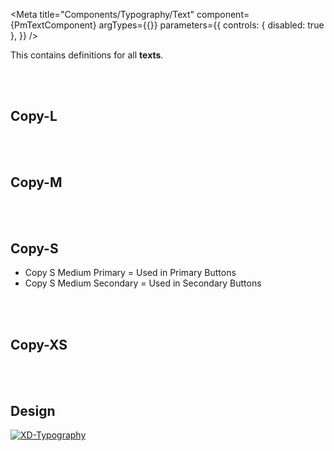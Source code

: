 
<Meta title="Components/Typography/Text" component={PmTextComponent} argTypes={{}} parameters={{
  controls: { disabled: true },
}} />

<Description of={PmTextComponent} />
<Description markdown={`# Typography`}/>




This contains definitions for all **texts**.

<br/><br/>

## Copy-L

<Canvas withToolbar isColumn>
  <Story name="Copy-L-Bold" args={{
      text: 'Copy-L-Bold - Fontsize : 19px - Color : #0A5992',
      type: 'copy-l-bold',
    }}/>
</Canvas>

<br/><br/>

## Copy-M

<Canvas withToolbar isColumn>
  <Story name="Copy-M-Bold-Primary" args={{
      text: 'Copy-M-Bold-Primary - Fontsize : 16px - Color : #222222',
      type: 'copy-m-bold-primary',
    }}/>
  <Story name="Copy-M-Bold-Secondary" args={{
      text: 'Copy-M-Bold-Secondary - Fontsize : 16px - Color : #0A5992',
      type: 'copy-m-bold-secondary',
  }}/>
  <Story name="Copy-M-Medium-Primary" args={{
      text: 'Copy-M-Medium-Primary - Fontsize : 16px - Color : #222222',
      type: 'copy-m-medium-primary',
  }}/>
  <Story name="Copy-M-Medium-Secondary" args={{
      text: 'Copy-M-Medium-Secondary - Fontsize : 16px - Color : #0A5992',
      type: 'copy-m-medium-secondary',
  }}/>
</Canvas>

<br/><br/>

## Copy-S

<Canvas withToolbar isColumn>
  <Story name="Copy-S-Regular-Primary" args={{
      text: 'Copy-S-Regular-Primary - Fontsize : 14px - Color : #222222',
      type: 'copy-s-regular-primary',
  }}/>
  <Story name="Copy-S-Bold-Primary" args={{
      text: 'Copy-S-Bold-Primary - Fontsize : 14px - Color : #222222',
      type: 'copy-s-bold-primary',
  }}/>
 <Story name="Copy-S-Bold-Secondary" args={{
      text: 'Copy-S-Bold-Secondary - Fontsize : 14px - Color : #0A5992',
      type: 'copy-s-bold-secondary',
  }}/>
  <Story name="Copy-S-Medium-Primary" args={{
      text: 'Copy-S-Medium-Primary - Fontsize : 14px - Color : #222222',
      type: 'copy-s-medium-primary',
  }}/>
  <Story name="Copy-S-Medium-Secondary" args={{
      text: 'Copy-S-Medium-Secondary - Fontsize : 14px - Color : #FFFFFF',
      type: 'copy-s-medium-secondary',
  }}/>
  <Story name="Copy-S-Light-Primary" args={{
      text: 'Copy-S-Light-Primary - Fontsize : 14px - Color : #222222',
      type: 'copy-s-light-primary',
  }}/>
</Canvas>

<ul>
    <li>Copy S Medium Primary = Used in Primary Buttons</li>
    <li>Copy S Medium Secondary = Used in Secondary Buttons</li>
</ul>

<br/><br/>

## Copy-XS

<Canvas withToolbar isColumn>
  <Story name="Copy-XS-Regular-Primary" args={{
      text: 'Copy-XS-Regular-Primary - Fontsize : 12px - Color : #222222',
      type: 'copy-xs-regular-primary',
  }}/>
  <Story name="Copy-XS-Regular-Secondary" args={{
      text: 'Copy-XS-Regular-Secondary - Fontsize : 12px - Color : #0A5992',
      type: 'copy-xs-regular-secondary',
  }}/>
</Canvas>

<br/><br/>


## Design

[![XD-Typography](https://img.shields.io/badge/-Typography-%235c5c5c?logo=adobexd&labelColor=450034)](https://xd.adobe.com/view/3ff4c180-5eee-4b0f-941c-2de05a13ccd2-6aa7/specs/)
